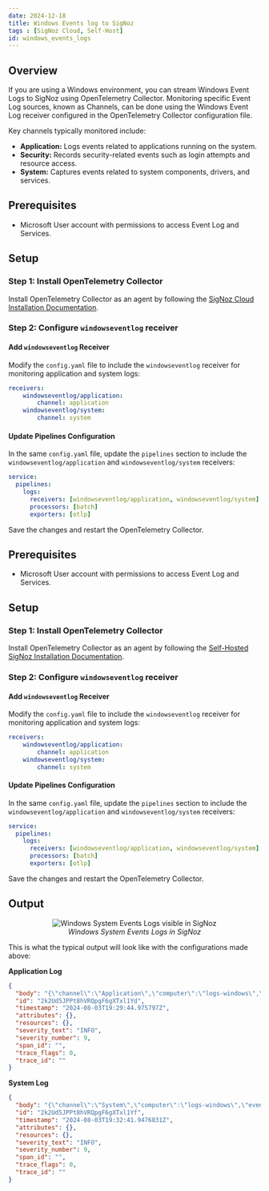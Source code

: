 ```yaml
---
date: 2024-12-18
title: Windows Events log to SigNoz
tags : [SigNoz Cloud, Self-Host]
id: windows_events_logs
---
```


## Overview

If you are using a Windows environment, you can stream Windows Event Logs to SigNoz using OpenTelemetry Collector. Monitoring specific Event Log sources, known as Channels, can be done using the Windows Event Log receiver configured in the OpenTelemetry Collector configuration file.

Key channels typically monitored include:

- **Application:** Logs events related to applications running on the system.
- **Security:** Records security-related events such as login attempts and resource access.
- **System:** Captures events related to system components, drivers, and services.

<Tabs entityName="plans">

<TabItem value="signoz-cloud" label="SigNoz Cloud" default>

## Prerequisites

- Microsoft User account with permissions to access Event Log and Services.

## Setup

### Step 1: Install OpenTelemetry Collector

Install OpenTelemetry Collector as an agent by following the [SigNoz Cloud Installation Documentation](https://signoz.io/docs/tutorial/opentelemetry-binary-usage-in-virtual-machine/).

### Step 2: Configure `windowseventlog` receiver

#### Add `windowseventlog` Receiver

Modify the `config.yaml` file to include the `windowseventlog` receiver for monitoring application and system logs:

```yaml
receivers:
    windowseventlog/application:
        channel: application
    windowseventlog/system:
        channel: system
```

#### Update Pipelines Configuration

In the same `config.yaml` file, update the `pipelines` section to include the `windowseventlog/application` and `windowseventlog/system` receivers:

```yaml
service:
  pipelines:
    logs:
      receivers: [windowseventlog/application, windowseventlog/system]
      processors: [batch]
      exporters: [otlp]
```

Save the changes and restart the OpenTelemetry Collector.

</TabItem>

<TabItem value='self-host' label='Self-Host'>

## Prerequisites

- Microsoft User account with permissions to access Event Log and Services.

## Setup

### Step 1: Install OpenTelemetry Collector

Install OpenTelemetry Collector as an agent by following the [Self-Hosted SigNoz Installation Documentation](https://signoz.io/docs/self-host/install/).

### Step 2: Configure `windowseventlog` receiver

#### Add `windowseventlog` Receiver

Modify the `config.yaml` file to include the `windowseventlog` receiver for monitoring application and system logs:

```yaml
receivers:
    windowseventlog/application:
        channel: application
    windowseventlog/system:
        channel: system
```

#### Update Pipelines Configuration

In the same `config.yaml` file, update the `pipelines` section to include the `windowseventlog/application` and `windowseventlog/system` receivers:

```yaml
service:
  pipelines:
    logs:
      receivers: [windowseventlog/application, windowseventlog/system]
      processors: [batch]
      exporters: [otlp]
```

Save the changes and restart the OpenTelemetry Collector.

</TabItem>

</Tabs>

## Output

<figure data-zoomable align='center'>
    <img src="/img/docs/logs-management/send-logs/windows-events-logs.webp" alt="Windows System Events Logs visible in SigNoz"/>
    <figcaption><i>Windows System Events Logs in SigNoz</i></figcaption>
</figure>

This is what the typical output will look like with the configurations made above:

**Application Log**

```json
{
  "body": "{\"channel\":\"Application\",\"computer\":\"logs-windows\",\"event_data\":{},\"event_id\":{\"id\":16384,\"qualifiers\":16384},\"keywords\":[\"Classic\"],\"level\":\"Information\",\"message\":\"Successfully scheduled Software Protection service for re-start at 2024-08-10T18:52:44Z. Reason: RulesEngine.\",\"opcode\":\"0\",\"provider\":{\"event_source\":\"Software Protection Platform Service\",\"guid\":\"{E23B33B0-C8C9-472C-A5F9-F2BDFEA0F156}\",\"name\":\"Microsoft-Windows-Security-SPP\"},\"record_id\":750,\"system_time\":\"2024-08-03T19:29:44.9757970Z\",\"task\":\"0\"}",
  "id": "2k2Ud5JPPt8hVRQpgF6gXTxl1Yd",
  "timestamp": "2024-08-03T19:29:44.975797Z",
  "attributes": {},
  "resources": {},
  "severity_text": "INFO",
  "severity_number": 9,
  "span_id": "",
  "trace_flags": 0,
  "trace_id": ""
}
```

**System Log**

```json
{
  "body": "{\"channel\":\"System\",\"computer\":\"logs-windows\",\"event_data\":{\"param1\":\"Background Intelligent Transfer Service\",\"param2\":\"auto start\",\"param3\":\"demand start\",\"param4\":\"BITS\"},\"event_id\":{\"id\":7040,\"qualifiers\":16384},\"keywords\":[\"Classic\"],\"level\":\"Information\",\"message\":\"The start type of the Background Intelligent Transfer Service service was changed from auto start to demand start.\",\"opcode\":\"0\",\"provider\":{\"event_source\":\"Service Control Manager\",\"guid\":\"{555908d1-a6d7-4695-8e1e-26931d2012f4}\",\"name\":\"Service Control Manager\"},\"record_id\":893,\"system_time\":\"2024-08-03T19:32:41.9476831Z\",\"task\":\"0\"}",
  "id": "2k2Ud5JPPt8hVRQpgF6gXTxl1Yf",
  "timestamp": "2024-08-03T19:32:41.9476831Z",
  "attributes": {},
  "resources": {},
  "severity_text": "INFO",
  "severity_number": 9,
  "span_id": "",
  "trace_flags": 0,
  "trace_id": ""
}
